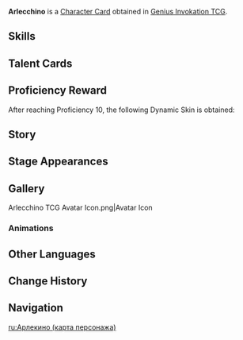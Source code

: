 {{About|the [[Character Card]]|the [[Playable Character]]|Arlecchino}}
{{Genius Invokation TCG Infobox
|title       = Arlecchino
|id          = 001314
|features    = Arlecchino
|image       = Arlecchino Character Card.png
|type        = Character Card
|health      = 10
|element     = Pyro
|faction     = Fatui
|weapon      = Polearm
|source1     = Achieve victory in [[Genius Invokation TCG/Stage/Arlecchino/Friendly Fracas|Friendly Fracas (Arlecchino)]]
}}
'''Arlecchino''' is a [[Character Card]] obtained in [[Genius Invokation TCG]].

==Skills==
{{Genius Invokation TCG Skills Table}}

==Talent Cards==
{{Genius Invokation TCG Talent Cards Table}}

==Proficiency Reward==
After reaching Proficiency 10, the following Dynamic Skin is obtained:<br />{{TCG Card|All Reprisals and Arrears, Mine to Bear|1|golden=1|caption=1}}

==Story==
{{Description|Solitary Balemoon in a Sky of Fading Stars.|title="Dire Balemoon" Arlecchino}}

==Stage Appearances==
{{Genius Invokation TCG Stage Appearances}}

==Gallery==
<gallery>
Arlecchino TCG Avatar Icon.png|Avatar Icon
</gallery>

===Animations===
{{Preview
|size     = 380px
|file1    = Arlecchino Dynamic Skin
|caption  = Dynamic Skin Idle Animation
}}

==Other Languages==
{{Other Languages|Transclude=Arlecchino;1#0}}

==Change History==
{{Change History|5.4}}

==Navigation==
{{Genius Invokation TCG Navbox|Character Card Obtainable}}

[[ru:Арлекино (карта персонажа)]]